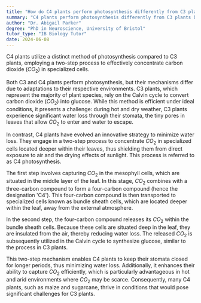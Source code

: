 ```yaml
---
title: "How do C4 plants perform photosynthesis differently from C3 plants?"
summary: "C4 plants perform photosynthesis differently from C3 plants by using a two-step process to concentrate CO2 in specialised cells."
author: "Dr. Abigail Parker"
degree: "PhD in Neuroscience, University of Bristol"
tutor_type: "IB Biology Tutor"
date: 2024-06-08
---
```


C4 plants utilize a distinct method of photosynthesis compared to C3 plants, employing a two-step process to effectively concentrate carbon dioxide ($CO_2$) in specialized cells.

Both C3 and C4 plants perform photosynthesis, but their mechanisms differ due to adaptations to their respective environments. C3 plants, which represent the majority of plant species, rely on the Calvin cycle to convert carbon dioxide ($CO_2$) into glucose. While this method is efficient under ideal conditions, it presents a challenge: during hot and dry weather, C3 plants experience significant water loss through their stomata, the tiny pores in leaves that allow $CO_2$ to enter and water to escape.

In contrast, C4 plants have evolved an innovative strategy to minimize water loss. They engage in a two-step process to concentrate $CO_2$ in specialized cells located deeper within their leaves, thus shielding them from direct exposure to air and the drying effects of sunlight. This process is referred to as C4 photosynthesis.

The first step involves capturing $CO_2$ in the mesophyll cells, which are situated in the middle layer of the leaf. In this stage, $CO_2$ combines with a three-carbon compound to form a four-carbon compound (hence the designation 'C4'). This four-carbon compound is then transported to specialized cells known as bundle sheath cells, which are located deeper within the leaf, away from the external atmosphere.

In the second step, the four-carbon compound releases its $CO_2$ within the bundle sheath cells. Because these cells are situated deep in the leaf, they are insulated from the air, thereby reducing water loss. The released $CO_2$ is subsequently utilized in the Calvin cycle to synthesize glucose, similar to the process in C3 plants.

This two-step mechanism enables C4 plants to keep their stomata closed for longer periods, thus minimizing water loss. Additionally, it enhances their ability to capture $CO_2$ efficiently, which is particularly advantageous in hot and arid environments where $CO_2$ may be scarce. Consequently, many C4 plants, such as maize and sugarcane, thrive in conditions that would pose significant challenges for C3 plants.
    